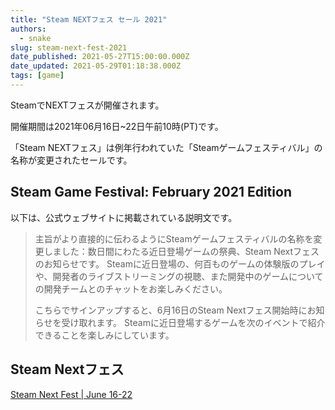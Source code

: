 ```yaml
---
title: "Steam NEXTフェス セール 2021"
authors:
  - snake
slug: steam-next-fest-2021
date_published: 2021-05-27T15:00:00.000Z
date_updated: 2021-05-29T01:18:38.000Z
tags: [game]
---
```


SteamでNEXTフェスが開催されます。

開催期間は2021年06月16日~22日午前10時(PT)です。

「Steam NEXTフェス」は例年行われていた「Steamゲームフェスティバル」の名称が変更されたセールです。

## Steam Game Festival: February 2021 Edition

以下は、公式ウェブサイトに掲載されている説明文です。

> 主旨がより直接的に伝わるようにSteamゲームフェスティバルの名称を変更しました：数日間にわたる近日登場ゲームの祭典、Steam Nextフェスのお知らせです。 Steamに近日登場の、何百ものゲームの体験版のプレイや、開発者のライブストリーミングの視聴、また開発中のゲームについての開発チームとのチャットをお楽しみください。 
> 
> こちらでサインアップすると、6月16日のSteam Nextフェス開始時にお知らせを受け取れます。 
> Steamに近日登場するゲームを次のイベントで紹介できることを楽しみにしています。

## Steam Nextフェス
[Steam Next Fest | June 16-22](https://store.steampowered.com/sale/nextfest)
